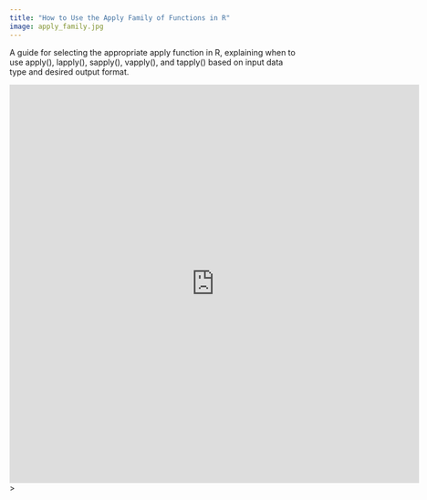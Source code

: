 ```yaml
---
title: "How to Use the Apply Family of Functions in R"
image: apply_family.jpg
---
```


```{=html}
<p>A guide for selecting the appropriate apply function in R, explaining when to use apply(), lapply(), sapply(), vapply(), and tapply() based on input data type and desired output format.</p>

<iframe src="https://selina-cheng.github.io/assets/Apply_Family_Review.pdf" style="width:718px; height:700px;" frameborder="0"></iframe>>
```